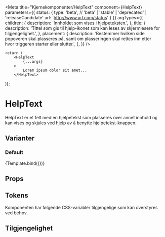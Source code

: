 

<Meta
    title="Kjernekomponenter/HelpText"
    component={HelpText}
    parameters={{
        status: {
            type: 'beta', // 'beta' | 'stable' | 'deprecated' | 'releaseCandidate'
            url: 'http://www.url.com/status'
        }
    }}
    argTypes={{
        children: {
            description: 'Innholdet som vises i hjelpeteksten.',
        },
        title: {
            description: 'Tittel som gis til hjelp-ikonet som kan leses av skjermlesere for tilgjengelighet.',
        },
        placement: {
            description: 'Bestemmer hvilken side popoveren skal plasseres på, samt om plasseringen skal rettes inn etter hvor triggeren starter eller slutter.',
        },
    }}
/>

    return (
        <HelpText 
            {...args}
        >
            Lorem ipsum dolor sit amet...
        </HelpText>
)};

# HelpText

<BetaBlock />

HelpText er et felt med en hjelpetekst som plasseres over annet innhold og kan vises og skjules ved hjelp av å benytte hjelpetekst-knappen.

## Varianter

### Default

<Canvas>
    <Story
        name="HelpText"
        args={{
            placement: 'top',
        }}
    >
        {Template.bind({})}
    </Story>
</Canvas>

## Props
<ArgsTable story='HelpText' />

## Tokens
Komponenten har følgende CSS-variabler tilgjengelige som kan overstyres ved behov.
<TokensTable jsonKey='component.popover' componentName='popover' />

## Tilgjengelighet
